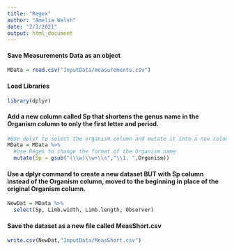 ```yaml
---
title: "Regex"
author: "Amelia Walsh"
date: "2/3/2021"
output: html_document
---
```

#### Save Measurements Data as an object
```r
MData = read.csv("InputData/measurements.csv")
```

#### Load Libraries
```r
library(dplyr)
```

#### Add a new column called Sp that shortens the genus name in the Organism column to only the first letter and period. 

```r
#Use dplyr to select the organism column and mutate it into a new column
MData = MData %>%
  #Use Regex to change the format of the Organism name
  mutate(Sp = gsub("(\\w)\\w+\\s","\\1. ",Organism))
```

#### Use a dplyr command to create a new dataset BUT with Sp column instead of the Organism column, moved to the beginning in place of the original Organism column.
```r
NewDat = MData %>%
  select(Sp, Limb.width, Limb.length, Observer)
```

#### Save the dataset as a new file called MeasShort.csv
```r
write.csv(NewDat,"InputData/MeasShort.csv") 
```

